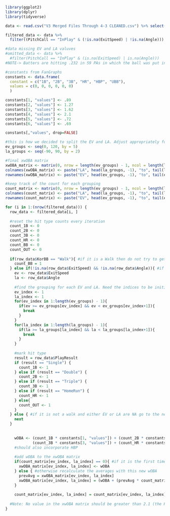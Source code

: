 ```r
library(ggplot2)
library(dplyr)
library(tidyverse)

data <- read.csv("V3 Merged Files Through 4-3 CLEANED.csv") %>% select(Date, Pitcher, PitcherId, PitcherThrows, PitcherTeam, Batter, BatterId, BatterSide, BatterTeam, KorBB, PlayResult, PitchCall, AutoHitType, HitType, OutsOnPlay, RunsScored, ExitSpeed, Angle, Direction, Distance, Barrel, Strikes)

filtered_data <- data %>%
  filter((PitchCall == "InPlay" & (!is.na(ExitSpeed) | !is.na(Angle))) | PlayResult=="Undefined")

#data missing EV and LA valuves
#omitted_data <- data %>%
  #filter(PitchCall == "InPlay" & (is.na(ExitSpeed) | is.na(Angle)))
#NOTE-> Batters are hitting .232 in 59 PAs in which the ball was put in play with no EV or LA data
```

```r
#constants from FanGraphs
constants <- data.frame(
  constant = c("1B", "2B", "3B", "HR", "HBP", "UBB"),
  values = c(0, 0, 0, 0, 0, 0) 
  )

constants[1, "values"] <- .89
constants[2, "values"] <- 1.27
constants[3, "values"] <- 1.62
constants[4, "values"] <- 2.1
constants[5, "values"] <- .72
constants[6, "values"] <- .69

constants[,"values", drop=FALSE]

```

```r
#this is how we decided to split the EV and LA. Adjust appropriately for data size
ev_groups <- seq(0, 120, by = 5)  
la_groups <- seq(-90, 90, by = 2) 

#final xwOBA matrix
xwOBA_matrix <- matrix(0, nrow = length(ev_groups) - 1, ncol = length(la_groups) - 1)
colnames(xwOBA_matrix) <- paste("LA", head(la_groups, -1), "to", tail(la_groups, -1), sep = "_")
rownames(xwOBA_matrix) <- paste("EV", head(ev_groups, -1), "to", tail(ev_groups, -1), sep = "_")

#keep track of the count for each grouping
count_matrix <- matrix(0, nrow = length(ev_groups) - 1, ncol = length(la_groups) - 1)
colnames(count_matrix) <- paste("LA", head(la_groups, -1), "to", tail(la_groups, -1), sep = "_")
rownames(count_matrix) <- paste("EV", head(ev_groups, -1), "to", tail(ev_groups, -1), sep = "_")
```

```r
for (i in 1:(nrow(filtered_data))) {
  row_data <- filtered_data[i, ]
  
  #reset the hit type counts every iteration
  count_1B <- 0
  count_2B <- 0
  count_3B <- 0
  count_HR <- 0
  count_BB <- 0
  count_OUT <- 0
  
  if(row_data$KorBB == "Walk"){ #if it is a Walk then do not try to get EV and LA
    count_BB = 1
  } else if(!is.na(row_data$ExitSpeed) && !is.na(row_data$Angle)){ #if both EV and LA are not NA
    ev <- row_data$ExitSpeed
    la <- row_data$Angle
    
    #find the grouping for each EV and LA. Need the indices to be initialized outside of for loop
    ev_index <- 1
    la_index <- 1
    for(ev_index in 1:length(ev_groups) - 1){
      if(ev >= ev_groups[ev_index] && ev < ev_groups[ev_index+1]){
        break
      }
    }
    for(la_index in 1:length(la_groups) - 1){
      if(la >= la_groups[la_index] && la < la_groups[la_index+1]){
        break
      }
    }
    
    #mark hit type
    result = row_data$PlayResult
    if (result == "Single") {
      count_1B <- 1
    } else if (result == "Double") {
      count_2B <- 1
    } else if (result == "Triple") {
      count_3B <- 1
    } else if (result == "HomeRun") {
      count_HR <- 1
    } else{ 
      count_OUT <- 1
    }
  } else { #if it is not a walk and either EV or LA are NA go to the next row
    next
  }
  
    
    wOBA <- (count_1B * constants[1, "values"]) + (count_2B * constants[2, "values"]) + 
            (count_3B * constants[3, "values"]) + (count_HR * constants[4, "values"]) + (count_BB * constants[6, "values"])
    #should also incorporate HBP
    
    #add wOBA to the xwOBA matrix
    if(count_matrix[ev_index, la_index] == 0){ #if it is the first time then just insert the wOBA in the corresponding grouping in the matrix
      xwOBA_matrix[ev_index, la_index] <- wOBA
    } else { #otherwise recalculate the averages with this new wOBA
      prevAvg = xwOBA_matrix[ev_index, la_index]
      xwOBA_matrix[ev_index, la_index] = (wOBA + (prevAvg * count_matrix[ev_index, la_index]))/(count_matrix[ev_index, la_index] + 1)
    }
      
    count_matrix[ev_index, la_index] = count_matrix[ev_index, la_index] + 1
    
  #Note: No value in the xwOBA matrix should be greater than 2.1 (the HR constant) or less than 0
}
```
